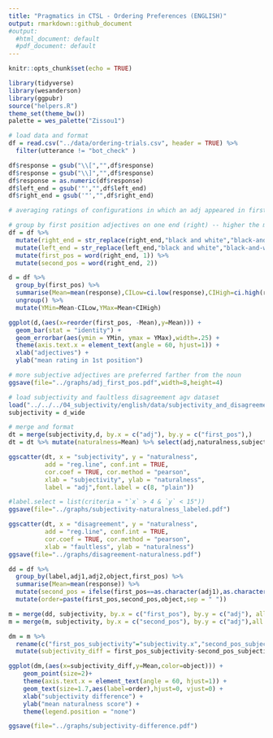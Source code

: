 ```yaml
---
title: "Pragmatics in CTSL - Ordering Preferences (ENGLISH)"
output: rmarkdown::github_document
#output:
  #html_document: default
  #pdf_document: default
---
```


```r
knitr::opts_chunk$set(echo = TRUE)
```

```r
library(tidyverse)
library(wesanderson)
library(ggpubr)
source("helpers.R")
theme_set(theme_bw())
palette = wes_palette("Zissou1")

# load data and format
df = read.csv("../data/ordering-trials.csv", header = TRUE) %>%
  filter(utterance != "bot_check" )

df$response = gsub("\\[","",df$response)
df$response = gsub("\\]","",df$response)
df$response = as.numeric(df$response)
df$left_end = gsub('"',"",df$left_end)
df$right_end = gsub('"',"",df$right_end)
```

```r
# averaging ratings of configurations in which an adj appeared in first position (farther from the noun) --> greater values signal that a class’s adjectives are preferred in first position, farther from the noun

# group by first position adjectives on one end (right) -- higher the mean, the more preferred they are in first position
df = df %>%
  mutate(right_end = str_replace(right_end,"black and white","black-and-white")) %>%
  mutate(left_end = str_replace(left_end,"black and white","black-and-white")) %>%
  mutate(first_pos = word(right_end, 1)) %>%
  mutate(second_pos = word(right_end, 2))
```

```r
d = df %>%
  group_by(first_pos) %>%
  summarise(Mean=mean(response),CILow=ci.low(response),CIHigh=ci.high(response),count=n()) %>%
  ungroup() %>%
  mutate(YMin=Mean-CILow,YMax=Mean+CIHigh) 

ggplot(d,(aes(x=reorder(first_pos, -Mean),y=Mean))) +
  geom_bar(stat = "identity") +
  geom_errorbar(aes(ymin = YMin, ymax = YMax),width=.25) +
  theme(axis.text.x = element_text(angle = 60, hjust=1)) +
  xlab("adjectives") +
  ylab("mean rating in 1st position")

# more subjective adjectives are preferred farther from the noun
ggsave(file="../graphs/adj_first_pos.pdf",width=8,height=4)
```

```r
# load subjectivity and faultless disagreement agv dataset
load("../../../04_subjectivity/english/data/subjectivity_and_disagreement.Rda")
subjectivity = d_wide

# merge and format
dt = merge(subjectivity,d, by.x = c("adj"), by.y = c("first_pos"),)
dt = dt %>% mutate(naturalness=Mean) %>% select(adj,naturalness,subjectivity,disagreement)

ggscatter(dt, x = "subjectivity", y = "naturalness", 
          add = "reg.line", conf.int = TRUE, 
          cor.coef = TRUE, cor.method = "pearson",
          xlab = "subjectivity", ylab = "naturalness", 
          label = "adj",font.label = c(8, "plain"))

#label.select = list(criteria = "`x` > 4 & `y` < 15"))
ggsave(file="../graphs/subjectivity-naturalness_labeled.pdf")

ggscatter(dt, x = "disagreement", y = "naturalness", 
          add = "reg.line", conf.int = TRUE, 
          cor.coef = TRUE, cor.method = "pearson",
          xlab = "faultless", ylab = "naturalness")
ggsave(file="../graphs/disagreement-naturalness.pdf")
```

```r
dd = df %>%
  group_by(label,adj1,adj2,object,first_pos) %>%
  summarise(Mean=mean(response)) %>%
  mutate(second_pos = ifelse(first_pos==as.character(adj1),as.character(adj2),ifelse(first_pos==as.character(adj2),as.character(adj1),NA))) %>%
  mutate(order=paste(first_pos,second_pos,object,sep = " "))

m = merge(dd, subjectivity, by.x = c("first_pos"), by.y = c("adj"), all.x=TRUE, all.y=FALSE)
m = merge(m, subjectivity, by.x = c("second_pos"), by.y = c("adj"),all.x = TRUE,all.y = FALSE)

dm = m %>% 
  rename(c("first_pos_subjectivity"="subjectivity.x","second_pos_subjectivity"="subjectivity.y")) %>%
  mutate(subjectivity_diff = first_pos_subjectivity-second_pos_subjectivity)

ggplot(dm,(aes(x=subjectivity_diff,y=Mean,color=object))) +
    geom_point(size=2)+
    theme(axis.text.x = element_text(angle = 60, hjust=1)) +
    geom_text(size=1.7,aes(label=order),hjust=0, vjust=0) +
    xlab("subjectivity difference") +
    ylab("mean naturalness score") +
    theme(legend.position = "none")

ggsave(file="../graphs/subjectivity-difference.pdf")
  
```









